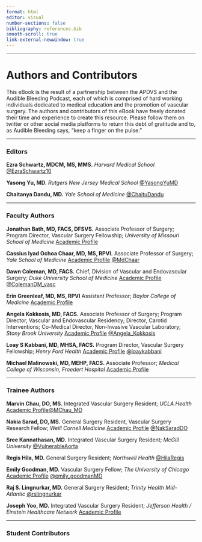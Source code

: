 ```yaml
---
format: html
editor: visual
number-sections: false
bibliography: references.bib
smooth-scroll: true
link-external-newwindow: true
---
```


------------------------------------------------------------------------

<!-- Google tag (gtag.js) -->
<script async src="https://www.googletagmanager.com/gtag/js?id=G-WS28VX4802"></script>
<script>
  window.dataLayer = window.dataLayer || [];
  function gtag(){dataLayer.push(arguments);}
  gtag('js', new Date());

  gtag('config', 'G-WS28VX4802');
</script>

# Authors and Contributors {.unnumbered}

This eBook is the result of a partnership between the APDVS and the Audible Bleeding Podcast, each of which is comprised of hard working individuals dedicated to medical education and the promotion of vascular surgery. The authors and contributors of this eBook have freely donated their time and experience to create this resource. Please follow them on twitter or other social media platforms to return this debt of gratitude and to, as Audible Bleeding says, "keep a finger on the pulse."

------------------------------------------------------------------------

### Editors

**Ezra Schwartz, MDCM, MS, MMS.** *Harvard Medical School* [\@EzraSchwartz10](https://twitter.com/EzraSchwartz10)

**Yasong Yu, MD.** *Rutgers New Jersey Medical School* [\@YasongYuMD](https://twitter.com/YasongYuMD)

**Chaitanya Dandu, MD.** *Yale School of Medicine* [@ChaituDandu](https://twitter.com/ChaituDandu)

------------------------------------------------------------------------

### Faculty Authors

**Jonathan Bath, MD, FACS, DFSVS.** Associate Professor of Surgery; Program Director, Vascular Surgery Fellowship; *University of Missouri School of Medicine* [Academic Profile](https://www.muhealth.org/doctors/jonathan-bath-md) 

**Cassius Iyad Ochoa Chaar, MD, MS, RPVI.** Associate Professor of Surgery; *Yale School of Medicine* [Academic Profile](https://medicine.yale.edu/profile/cassius-chaar/) [\@MdChaar](https://twitter.com/MdChaar)

**Dawn Coleman, MD, FACS.** Chief, Division of Vascular and Endovascular Surgery;  *Duke University School of Medicine* [Academic Profile](https://surgery.duke.edu/profile/dawn-m-coleman) [\@ColemanDM_vasc](https://twitter.com/ColemanDM_vasc)

**Erin Greenleaf, MD, MS, RPVI** Assistant Professor; *Baylor College of Medicine* [Academic Profile](https://www.bcm.edu/people-search/erin-greenleaf-90476)

**Angela Kokkosis, MD, FACS.** Associate Professor of Surgery; Program Director, Vascular and Endovascular Residency; Director, Carotid Interventions; Co-Medical Director, Non-Invasive Vascular Laboratory; *Stony Brook University* [Academic Profile](https://renaissance.stonybrookmedicine.edu/surgery/people/faculty/dr-angela-a-kokkosis) [\@Angela_Kokkosis](https://twitter.com/Angela_Kokkosis)

**Loay S Kabbani, MD, MHSA, FACS.** Program Director, Vascular Surgery Fellowship; *Henry Ford Health* [Academic Profile](https://www.henryford.com/physician-directory/k/kabbani-loay) [\@loaykabbani](https://twitter.com/loaykabbani)

**Michael Malinowski, MD, MEHP, FACS.** Associate Professor; *Medical College of Wisconsin, Froedert Hospital* [Academic Profile](https://www.froedtert.com/doctors/michael-malinowski-1316100860)

------------------------------------------------------------------------

### Trainee Authors

**Marvin Chau, DO, MS.** Integrated Vascular Surgery Resident; *UCLA Health* [Academic Profile](https://www.uclahealth.org/departments/surgery/education/residency/vascular-surgery-residency-program/residents-fellows)[\@MChau_MD](https://twitter.com/MChau_MD)

**Nakia Sarad, DO, MS.** General Surgery Resident, Vascular Surgery Research Fellow; *Weill Cornell Medicine* [Academic Profile](https://www.nyp.org/queens/graduate-medical-education/surgery/current-residents) [\@NakSaradDO](https://twitter.com/NakSaradDO)

**Sree Kannathasan, MD.** Integrated Vascular Surgery Resident; *McGill University* [\@VulnerableAorta](https://twitter.com/VulnerableAorta)

**Regis Hila, MD.** General Surgery Resident; *Northwell Health* [\@HilaRegis](https://twitter.com/HilaRegis)

**Emily Goodman, MD.** Vascular Surgery Fellow; *The University of Chicago* [Academic Profile](https://surgery.uchicago.edu/education/vascular-surgery-fellowship) [\@emily_goodmanMD](https://twitter.com/emily_goodmanMD)

**Raj S. Lingnurkar, MD.** General Surgery Resident; *Trinity Health Mid-Atlantic*  [\@rslingnurkar](https://twitter.com/rslingnurkar)

**Joseph Yoo, MD.** Integrated Vascular Surgery Resident; *Jefferson Health / Einstein Healthcare Network* [Academic Profile](https://www.jeffersonhealth.org/about-us/academic-programs/graduate-medical-education/residency-programs/integrated-vascular-surgery-einstein-montgomery/residents)

------------------------------------------------------------------------

### Student Contributors

<!-- Google tag (gtag.js) -->
<script async src="https://www.googletagmanager.com/gtag/js?id=G-WS28VX4802"></script>
<script>
  window.dataLayer = window.dataLayer || [];
  function gtag(){dataLayer.push(arguments);}
  gtag('js', new Date());

  gtag('config', 'G-WS28VX4802');
</script>

